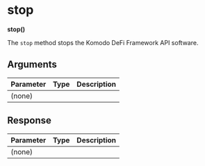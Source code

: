 
# stop

**stop()**

The `stop` method stops the Komodo DeFi Framework API software.

## Arguments

| Parameter | Type | Description |
| --------- | ---- | ----------- |
| (none)    |      |             |

## Response

| Parameter | Type | Description |
| --------- | ---- | ----------- |
| (none)    |      |             |

